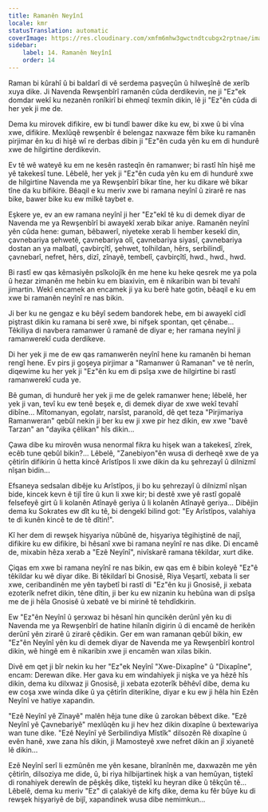 ```yaml
---
title: Ramanên Neyînî
locale: kmr
statusTranslation: automatic
coverImage: https://res.cloudinary.com/xmfm6mhw3gwctndtcubgx2rptnae/image/upload/v1740468922/small_cover_tratado_de_psicologia_revolucionaria_a4c0dca4e0.webp
sidebar:
    label: 14. Ramanên Neyînî
    order: 14
---
```

Raman bi kûrahî û bi baldarî di vê serdema paşveçûn û hilweşînê de xerîb xuya dike. Ji Navenda Rewşenbîrî ramanên cûda derdikevin, ne ji "Ez"ek domdar wekî ku nezanên ronîkirî bi ehmeqî texmîn dikin, lê ji "Ez"ên cûda di her yek ji me de.

Dema ku mirovek difikire, ew bi tundî bawer dike ku ew, bi xwe û bi vîna xwe, difikire. Mexlûqê rewşenbîr ê belengaz naxwaze fêm bike ku ramanên pirjimar ên ku di hişê wî re derbas dibin ji "Ez"ên cuda yên ku em di hundurê xwe de hilgirtine derdikevin.

Ev tê wê wateyê ku em ne kesên rasteqîn ên ramanwer; bi rastî hîn hişê me yê takekesî tune. Lêbelê, her yek ji "Ez"ên cuda yên ku em di hundurê xwe de hilgirtine Navenda me ya Rewşenbîrî bikar tîne, her ku dikare wê bikar tîne da ku bifikire. Bêaqil e ku meriv xwe bi ramana neyînî û zirarê re nas bike, bawer bike ku ew milkê taybet e.

Eşkere ye, ev an ew ramana neyînî ji her "Ez"ekî tê ku di demek diyar de Navenda me ya Rewşenbîrî bi awayekî xerab bikar aniye. Ramanên neyînî yên cûda hene: guman, bêbawerî, niyeteke xerab li hember kesekî din, çavnebariya şehwetê, çavnebariya olî, çavnebariya siyasî, çavnebariya dostan an ya malbatî, çavbirçîtî, şehwet, tolhildan, hêrs, serbilindî, çavnebarî, nefret, hêrs, dizî, zînayê, tembelî, çavbirçîtî, hwd., hwd., hwd.

Bi rastî ew qas kêmasiyên psîkolojîk ên me hene ku heke qesrek me ya pola û hezar zimanên me hebin ku em biaxivin, em ê nikaribin wan bi tevahî jimartin. Wekî encamek an encamek ji ya ku berê hate gotin, bêaqil e ku em xwe bi ramanên neyînî re nas bikin.

Ji ber ku ne gengaz e ku bêyî sedem bandorek hebe, em bi awayekî cidî piştrast dikin ku ramana bi serê xwe, bi nifşek spontan, qet çênabe... Têkiliya di navbera ramanwer û ramanê de diyar e; her ramana neyînî ji ramanwerekî cuda derdikeve.

Di her yek ji me de ew qas ramanwerên neyînî hene ku ramanên bi heman rengî hene. Ev pirs ji goşeya pirjimar a "Ramanwer û Ramanan" ve tê nerîn, diqewime ku her yek ji "Ez"ên ku em di psîşa xwe de hilgirtine bi rastî ramanwerekî cuda ye.

Bê guman, di hundurê her yek ji me de gelek ramanwer hene; lêbelê, her yek ji van, tevî ku ew tenê beşek e, di demek diyar de xwe wekî tevahî dibîne... Mîtomanyan, egolatr, narsîst, paranoîd, dê qet teza "Pirjimariya Ramanweran" qebûl nekin ji ber ku ew ji xwe pir hez dikin, ew xwe "bavê Tarzan" an "dayika çêlikan" hîs dikin...

Çawa dibe ku mirovên wusa nenormal fikra ku hişek wan a takekesî, zîrek, ecêb tune qebûl bikin?... Lêbelê, "Zanebiyon"ên wusa di derheqê xwe de ya çêtirîn difikirin û hetta kincê Arîstîpos li xwe dikin da ku şehrezayî û dilnizmî nîşan bidin...

Efsaneya sedsalan dibêje ku Arîstîpos, ji bo ku şehrezayî û dilnizmî nîşan bide, kincek kevn ê tijî tîre û kun li xwe kir; bi destê xwe yê rastî gopalê felsefeyê girt û li kolanên Atînayê geriya û li kolanên Atînayê geriya... Dibêjin dema ku Sokrates ew dît ku tê, bi dengekî bilind got: "Ey Arîstîpos, valahiya te di kunên kincê te de tê dîtin!".

Kî her dem di rewşek hişyariya nûbûnê de, hişyariya têgihiştinê de najî, difikire ku ew difikire, bi hêsanî xwe bi ramana neyînî re nas dike. Di encamê de, mixabin hêza xerab a "Ezê Neyînî", nivîskarê ramana têkildar, xurt dike.

Çiqas em xwe bi ramana neyînî re nas bikin, ew qas em ê bibin koleyê "Ez"ê têkildar ku wê diyar dike. Bi têkildarî bi Gnosisê, Riya Veşartî, xebata li ser xwe, ceribandinên me yên taybetî bi rastî di "Ez"ên ku ji Gnosisê, ji xebata ezoterîk nefret dikin, têne dîtin, ji ber ku ew nizanin ku hebûna wan di psîşa me de ji hêla Gnosisê û xebatê ve bi mirinê tê tehdîdkirin.

Ew "Ez"ên Neyînî û şerxwaz bi hêsanî hin quncikên derûnî yên ku di Navenda me ya Rewşenbîrî de hatine hilanîn digirin û di encamê de herikên derûnî yên zirarê û zirarê çêdikin. Ger em wan ramanan qebûl bikin, ew "Ez"ên Neyînî yên ku di demek diyar de Navenda me ya Rewşenbîrî kontrol dikin, wê hingê em ê nikaribin xwe ji encamên wan xilas bikin.

Divê em qet ji bîr nekin ku her "Ez"ek Neyînî "Xwe-Dixapîne" û "Dixapîne", encam: Derewan dike. Her gava ku em windahiyek ji nişka ve ya hêzê hîs dikin, dema ku dilxwaz ji Gnosisê, ji xebata ezoterîk bêhêvî dibe, dema ku ew coşa xwe winda dike û ya çêtirîn diterikîne, diyar e ku ew ji hêla hin Ezên Neyînî ve hatiye xapandin.

"Ezê Neyînî yê Zînayê" malên hêja tune dike û zarokan bêbext dike. "Ezê Neyînî yê Çavnebariyê" mexlûqên ku ji hev hez dikin dixapîne û bextewariya wan tune dike. "Ezê Neyînî yê Serbilindiya Mîstîk" dilsozên Rê dixapîne û evên hanê, xwe zana hîs dikin, ji Mamosteyê xwe nefret dikin an jî xiyanetê lê dikin...

Ezê Neyînî serî li ezmûnên me yên kesane, bîranînên me, daxwazên me yên çêtirîn, dilsoziya me dide, û, bi riya hilbijartinek hişk a van hemûyan, tiştekî di ronahiyek derewîn de pêşkêş dike, tiştekî ku heyran dike û têkçûn tê... Lêbelê, dema ku meriv "Ez" di çalakiyê de kifş dike, dema ku fêr bûye ku di rewşek hişyariyê de bijî, xapandinek wusa dibe nemimkun...

